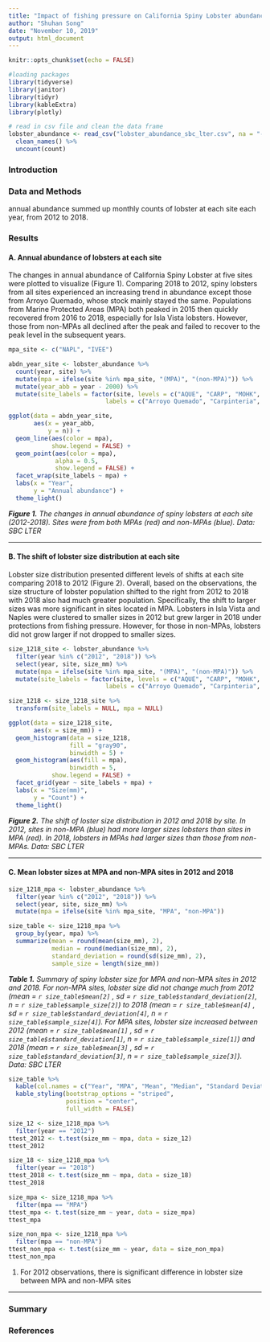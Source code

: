 ```yaml
---
title: "Impact of fishing pressure on California Spiny Lobster abundance and community size structure along the Santa Barbara Coast"
author: "Shuhan Song"
date: "November 10, 2019"
output: html_document
---
```


```r
knitr::opts_chunk$set(echo = FALSE)

#loading packages
library(tidyverse)
library(janitor)
library(tidyr)
library(kableExtra)
library(plotly)

# read in csv file and clean the data frame
lobster_abundance <- read_csv("lobster_abundance_sbc_lter.csv", na = "-99999") %>% 
  clean_names() %>% 
  uncount(count)
```

### Introduction

### Data and Methods

annual abundance summed up monthly counts of lobster at each site each year, from 2012 to 2018. 

### Results  
#### A. Annual abundance of lobsters at each site
The changes in annual abundance of California Spiny Lobster at five sites were plotted to visualize (Figure 1). Comparing 2018 to 2012, spiny lobsters from all sites experienced an increasing trend in abundance except those from Arroyo Quemado, whose stock mainly stayed the same. Populations from Marine Protected Areas (MPA) both peaked in 2015 then quickly recovered from 2016 to 2018, especially for Isla Vista lobsters. However, those from non-MPAs all declined after the peak and failed to recover to the peak level in the subsequent years.

```r
mpa_site <- c("NAPL", "IVEE")

abdn_year_site <- lobster_abundance %>% 
  count(year, site) %>% 
  mutate(mpa = ifelse(site %in% mpa_site, "(MPA)", "(non-MPA)")) %>% 
  mutate(year_abb = year - 2000) %>% 
  mutate(site_labels = factor(site, levels = c("AQUE", "CARP", "MOHK", "IVEE", "NAPL"),
                           labels = c("Arroyo Quemado", "Carpinteria",  "Mohawk", "Isla Vista", "Naples")))

ggplot(data = abdn_year_site, 
       aes(x = year_abb,
           y = n)) +
  geom_line(aes(color = mpa), 
            show.legend = FALSE) +
  geom_point(aes(color = mpa),
             alpha = 0.5,
             show.legend = FALSE) +
  facet_wrap(site_labels ~ mpa) +
  labs(x = "Year", 
       y = "Annual abundance") +
  theme_light()

```

_**Figure 1.** The changes in annual abundance of spiny lobsters at each site (2012-2018). Sites were from both MPAs (red) and non-MPAs (blue). Data: SBC LTER_ 

--------------------

#### B. The shift of lobster size distribution at each site
Lobster size distribution presented different levels of shifts at each site comparing 2018 to 2012 (Figure 2). Overall, based on the observations, the size structure of lobster population shifted to the right from 2012 to 2018 with 2018 also had much greater population. Specifically, the shift to larger sizes was more significant in sites located in MPA. Lobsters in Isla Vista and Naples were clustered to smaller sizes in 2012 but grew larger in 2018 under protections from fishing pressure. However, for those in non-MPAs, lobsters did not grow larger if not dropped to smaller sizes.

```r
size_1218_site <- lobster_abundance %>% 
  filter(year %in% c("2012", "2018")) %>% 
  select(year, site, size_mm) %>% 
  mutate(mpa = ifelse(site %in% mpa_site, "(MPA)", "(non-MPA)")) %>% 
  mutate(site_labels = factor(site, levels = c("AQUE", "CARP", "MOHK", "IVEE", "NAPL"),
                           labels = c("Arroyo Quemado", "Carpinteria",  "Mohawk", "Isla Vista", "Naples")))

size_1218 <- size_1218_site %>% 
  transform(site_labels = NULL, mpa = NULL)

ggplot(data = size_1218_site, 
       aes(x = size_mm)) +
  geom_histogram(data = size_1218, 
                 fill = "gray90", 
                 binwidth = 5) +
  geom_histogram(aes(fill = mpa), 
                 binwidth = 5,
            show.legend = FALSE) +
  facet_grid(year ~ site_labels + mpa) +
  labs(x = "Size(mm)", 
       y = "Count") +
  theme_light()
```
_**Figure 2.** The shift of loster size distribution in 2012 and 2018 by site. In 2012, sites in non-MPA (blue) had more larger sizes lobsters than sites in MPA (red). In 2018, lobsters in MPAs had larger sizes than those from non-MPAs. Data: SBC LTER_ 

-----------------------

#### C. Mean lobster sizes at MPA and non-MPA sites in 2012 and 2018
```r
size_1218_mpa <- lobster_abundance %>% 
  filter(year %in% c("2012", "2018")) %>% 
  select(year, site, size_mm) %>% 
  mutate(mpa = ifelse(site %in% mpa_site, "MPA", "non-MPA"))

size_table <- size_1218_mpa %>% 
  group_by(year, mpa) %>% 
  summarize(mean = round(mean(size_mm), 2),
            median = round(median(size_mm), 2),
            standard_deviation = round(sd(size_mm), 2),
            sample_size = length(size_mm))
```

_**Table 1.** Summary of spiny lobster size for MPA and non-MPA sites in 2012 and 2018. For non-MPA sites, lobster size did not change much from 2012 (mean = `r size_table$mean[2]` , sd = `r size_table$standard_deviation[2]`, n = `r size_table$sample_size[2]`) to 2018 (mean = `r size_table$mean[4]` , sd = `r size_table$standard_deviation[4]`, n = `r size_table$sample_size[4]`). For MPA sites, lobster size increased between 2012 (mean = `r size_table$mean[1]` , sd = `r size_table$standard_deviation[1]`, n = `r size_table$sample_size[1]`) and 2018 (mean = `r size_table$mean[3]` , sd = `r size_table$standard_deviation[3]`, n = `r size_table$sample_size[3]`). Data: SBC LTER_ 
```r
size_table %>% 
  kable(col.names = c("Year", "MPA", "Mean", "Median", "Standard Deviation", "Sample Size")) %>% 
  kable_styling(bootstrap_options = "striped",
                position = "center",
                full_width = FALSE)
```

```r
size_12 <- size_1218_mpa %>% 
  filter(year == "2012")
ttest_2012 <- t.test(size_mm ~ mpa, data = size_12)
ttest_2012

size_18 <- size_1218_mpa %>% 
  filter(year == "2018")
ttest_2018 <- t.test(size_mm ~ mpa, data = size_18)
ttest_2018

size_mpa <- size_1218_mpa %>% 
  filter(mpa == "MPA")
ttest_mpa <- t.test(size_mm ~ year, data = size_mpa)
ttest_mpa

size_non_mpa <- size_1218_mpa %>% 
  filter(mpa == "non-MPA")
ttest_non_mpa <- t.test(size_mm ~ year, data = size_non_mpa)
ttest_non_mpa
```

1. For 2012 observations, there is significant difference in lobster size between MPA and non-MPA sites

---------------------

### Summary

### References

